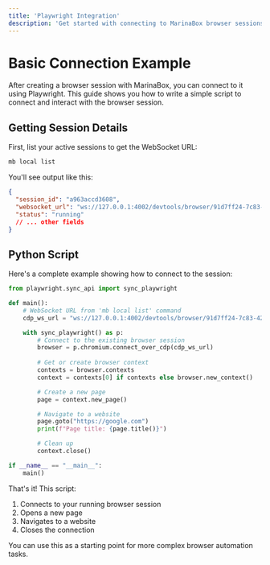 ```yaml
---
title: 'Playwright Integration'
description: 'Get started with connecting to MarinaBox browser sessions using Playwright'
---
```


# Basic Connection Example

After creating a browser session with MarinaBox, you can connect to it using Playwright. This guide shows you how to write a simple script to connect and interact with the browser session.

## Getting Session Details

First, list your active sessions to get the WebSocket URL:

```bash
mb local list
```

You'll see output like this:

```json
{
  "session_id": "a963accd3608",
  "websocket_url": "ws://127.0.0.1:4002/devtools/browser/91d7ff24-7c83-4203-94d5-b11d20029d26",
  "status": "running"
  // ... other fields
}
```

## Python Script

Here's a complete example showing how to connect to the session:

```python
from playwright.sync_api import sync_playwright

def main():
    # WebSocket URL from 'mb local list' command
    cdp_ws_url = "ws://127.0.0.1:4002/devtools/browser/91d7ff24-7c83-4203-94d5-b11d20029d26"

    with sync_playwright() as p:
        # Connect to the existing browser session
        browser = p.chromium.connect_over_cdp(cdp_ws_url)
        
        # Get or create browser context
        contexts = browser.contexts
        context = contexts[0] if contexts else browser.new_context()

        # Create a new page
        page = context.new_page()

        # Navigate to a website
        page.goto("https://google.com")
        print(f"Page title: {page.title()}")

        # Clean up
        context.close()

if __name__ == "__main__":
    main()
```

That's it! This script:
1. Connects to your running browser session
2. Opens a new page
3. Navigates to a website
4. Closes the connection

You can use this as a starting point for more complex browser automation tasks.